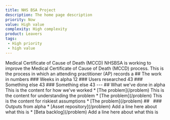 ```yaml
---
title: NHS BSA Project
description: The home page description
priority: Now
value: High value
complexity: High complexity
product: Leavers
tags:
 - High priority
 - high value
---
```

<GridRow>
    <GridColumn width={'full'}>
        <Heading caption='Alpha assessment' tag='h1'>Medical Certificate of Cause of Death (MCCD)</Heading>
        <LeadParagraph>NHSBSA is working to improve the Medical Certificate of Cause of Death (MCCD) process. This is the process in which an attending practitioner (AP) records a</LeadParagraph>
    </GridColumn>
</GridRow>
<GridRow>
    <GridColumn width={'full'}>
        ## The work in numbers
    </GridColumn>
    <GridColumn width={'1/4'}>
        ### Weeks in alpha
        12
    </GridColumn>
    <GridColumn width={'1/4'}>
        ### Users researched
        43
    </GridColumn>
    <GridColumn width={'1/4'}>
        ### Something else
        43
    </GridColumn>
    <GridColumn width={'1/4'}>
        ### Something else
        43
    </GridColumn>
</GridRow>
<GridRow>
    <GridColumn width={'full'}>
        ---
    </GridColumn>
</GridRow>
<GridRow>
    <GridColumn width={'2/3'}>
        ## What we've done in alpha
        <Accordion>
            <AccordionSection title={"How we've worked"}>
                This is the content for how we've worked
                * [The problem](/problem)
            </AccordionSection>
            <AccordionSection title={"Understanding the problem"} index={1}>
                This is the content for understanding the problem
                * [The problem](/problem)
            </AccordionSection>
            <AccordionSection title={'Validating our riskiest assumptions'} index={1}>
                This is the content for riskiest assumptions
                * [The problem](/problem)
            </AccordionSection>
        </Accordion>
    </GridColumn>
    <GridColumn width={'1/3'}>
        ## &nbsp;
        ### Outputs from alpha
        * [Asset repository](/problem)  
        Add a line here about what this is
        * [Beta backlog](/problem)  
        Add a line here about what this is
    </GridColumn>
</GridRow>
